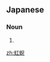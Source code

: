 ==Japanese==
{{ja-kanjitab|こう|げい|yomi=o}}

===Noun===
{{ja-noun|こうげい}}

# {{alternative spelling of|lang=ja|虹霓}}

[[zh:虹蜺]]
